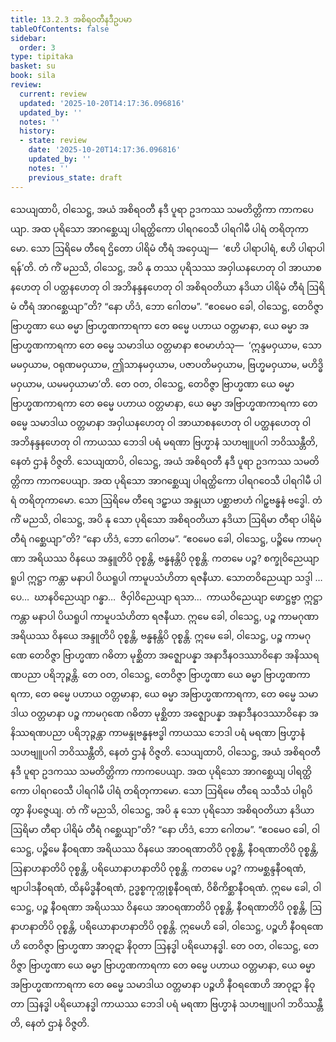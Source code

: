 ```yaml
---
title: 13.2.3 အစိရဝတီနဒီဥပမာ
tableOfContents: false
sidebar:
  order: 3
type: tipitaka
basket: su
book: sila
review:
  current: review
  updated: '2025-10-20T14:17:36.096816'
  updated_by: ''
  notes: ''
  history:
  - state: review
    date: '2025-10-20T14:17:36.096816'
    updated_by: ''
    notes: ''
    previous_state: draft
---
```



<DynamicBreadcrumb />


<ReviewStatus review={frontmatter.review} showDetails={true} />

<HypothesisAnnotation frontmatter={frontmatter} />

<Division number="542" book="sila" e="ch" v="6" p="230">

<Paragraph number="927" book="sila">
သေယျထာပိ, ဝါသေဋ္ဌ, အယံ အစိရဝတီ နဒီ ပူရာ ဥဒကဿ သမတိတ္တိကာ ကာကပေယျာ. အထ ပုရိသော အာဂစ္ဆေယျ ပါရတ္ထိကော ပါရဂဝေသီ ပါရဂါမီ ပါရံ တရိတုကာမော. သော ဩရိမေ တီရေ ဌိတော ပါရိမံ တီရံ အဝှေယျ—  ‘ဧဟိ ပါရာပါရံ, ဧဟိ ပါရာပါရန်’တိ.
</Paragraph>

</Division>
<Division number="543" book="sila" e="ch" v="6" p="230">

<Paragraph number="928" book="sila">
တံ ကိံ မညသိ, ဝါသေဋ္ဌ, အပိ နု တဿ ပုရိသဿ အဝှါယနဟေတု ဝါ အာယာစနဟေတု ဝါ ပတ္ထနဟေတု ဝါ အဘိနန္ဒနဟေတု ဝါ အစိရဝတိယာ နဒိယာ ပါရိမံ တီရံ ဩရိမံ တီရံ အာဂစ္ဆေယျာ”တိ? “နော ဟိဒံ, ဘော ဂေါတမ”.
</Paragraph>

</Division>
<Division number="544" book="sila" e="ch" v="6" p="230">

<Paragraph number="929" book="sila">
“ဧဝမေဝ ခေါ, ဝါသေဋ္ဌ, တေဝိဇ္ဇာ ဗြာဟ္မဏာ ယေ ဓမ္မာ ဗြာဟ္မဏကာရကာ တေ ဓမ္မေ ပဟာယ ဝတ္တမာနာ, ယေ ဓမ္မာ အဗြာဟ္မဏကာရကာ တေ ဓမ္မေ သမာဒါယ ဝတ္တမာနာ ဧဝမာဟံသု—  ‘ဣန္ဒမဝှယာမ, သောမမဝှယာမ, ဝရုဏမဝှယာမ, ဤသာနမဝှယာမ, ပဇာပတိမဝှယာမ, ဗြဟ္မမဝှယာမ, မဟိဒ္ဓိမဝှယာမ, ယမမဝှယာမာ’တိ.
</Paragraph>

<Paragraph number="930" book="sila">
တေ ဝတ, ဝါသေဋ္ဌ, တေဝိဇ္ဇာ ဗြာဟ္မဏာ ယေ ဓမ္မာ ဗြာဟ္မဏကာရကာ တေ ဓမ္မေ ပဟာယ ဝတ္တမာနာ, ယေ ဓမ္မာ အဗြာဟ္မဏကာရကာ တေ ဓမ္မေ သမာဒါယ ဝတ္တမာနာ အဝှါယနဟေတု ဝါ အာယာစနဟေတု ဝါ ပတ္ထနဟေတု ဝါ အဘိနန္ဒနဟေတု ဝါ ကာယဿ ဘေဒါ ပရံ မရဏာ ဗြဟ္မာနံ သဟဗျူပဂါ ဘဝိဿန္တီတိ, နေတံ ဌာနံ ဝိဇ္ဇတိ.
</Paragraph>

</Division>
<Division number="545" book="sila" e="ch" v="6" p="230">

<Paragraph number="931" book="sila">
သေယျထာပိ, ဝါသေဋ္ဌ, အယံ အစိရဝတီ နဒီ ပူရာ ဥဒကဿ သမတိတ္တိကာ ကာကပေယျာ. အထ ပုရိသော အာဂစ္ဆေယျ ပါရတ္ထိကော ပါရဂဝေသီ ပါရဂါမီ ပါရံ တရိတုကာမော. သော ဩရိမေ တီရေ ဒဠှာယ အန္ဒုယာ ပစ္ဆာဗာဟံ ဂါဠှဗန္ဓနံ ဗဒ္ဓေါ.
</Paragraph>

<Paragraph number="932" book="sila">
တံ ကိံ မညသိ, ဝါသေဋ္ဌ, အပိ နု သော ပုရိသော အစိရဝတိယာ နဒိယာ ဩရိမာ တီရာ ပါရိမံ တီရံ ဂစ္ဆေယျာ”တိ? “နော ဟိဒံ, ဘော ဂေါတမ”.
</Paragraph>

</Division>
<Division number="546" book="sila" e="ch" v="6" p="231">

<Paragraph number="933" book="sila">
“ဧဝမေဝ ခေါ, ဝါသေဋ္ဌ, ပဉ္စိမေ ကာမဂုဏာ အရိယဿ ဝိနယေ အန္ဒူတိပိ ဝုစ္စန္တိ, ဗန္ဓနန္တိပိ ဝုစ္စန္တိ. ကတမေ ပဉ္စ? စက္ခုဝိညေယျာ ရူပါ ဣဋ္ဌာ ကန္တာ မနာပါ ပိယရူပါ ကာမူပသံဟိတာ ရဇနီယာ. သောတဝိညေယျာ သဒ္ဒါ …ပေ…  ဃာနဝိညေယျာ ဂန္ဓာ…  ဇိဝှါဝိညေယျာ ရသာ…  ကာယဝိညေယျာ ဖောဋ္ဌဗ္ဗာ ဣဋ္ဌာ ကန္တာ မနာပါ ပိယရူပါ ကာမူပသံဟိတာ ရဇနီယာ.
</Paragraph>

<Paragraph number="934" book="sila">
ဣမေ ခေါ, ဝါသေဋ္ဌ, ပဉ္စ ကာမဂုဏာ အရိယဿ ဝိနယေ အန္ဒူတိပိ ဝုစ္စန္တိ, ဗန္ဓနန္တိပိ ဝုစ္စန္တိ. ဣမေ ခေါ, ဝါသေဋ္ဌ, ပဉ္စ ကာမဂုဏေ တေဝိဇ္ဇာ ဗြာဟ္မဏာ ဂဓိတာ မုစ္ဆိတာ အဇ္ဈောပန္နာ အနာဒီနဝဒဿာဝိနော အနိဿရဏပညာ ပရိဘုဉ္ဇန္တိ. တေ ဝတ, ဝါသေဋ္ဌ, တေဝိဇ္ဇာ ဗြာဟ္မဏာ ယေ ဓမ္မာ ဗြာဟ္မဏကာရကာ, တေ ဓမ္မေ ပဟာယ ဝတ္တမာနာ, ယေ ဓမ္မာ အဗြာဟ္မဏကာရကာ, တေ ဓမ္မေ သမာဒါယ ဝတ္တမာနာ ပဉ္စ ကာမဂုဏေ ဂဓိတာ မုစ္ဆိတာ အဇ္ဈောပန္နာ အနာဒီနဝဒဿာဝိနော အနိဿရဏပညာ ပရိဘုဉ္ဇန္တာ ကာမန္ဒုဗန္ဓနဗဒ္ဓါ ကာယဿ ဘေဒါ ပရံ မရဏာ ဗြဟ္မာနံ သဟဗျူပဂါ ဘဝိဿန္တီတိ, နေတံ ဌာနံ ဝိဇ္ဇတိ.
</Paragraph>

</Division>
<Division number="547" book="sila" e="ch" v="6" p="231">

<Paragraph number="935" book="sila">
သေယျထာပိ, ဝါသေဋ္ဌ, အယံ အစိရဝတီ နဒီ ပူရာ ဥဒကဿ သမတိတ္တိကာ ကာကပေယျာ. အထ ပုရိသော အာဂစ္ဆေယျ ပါရတ္ထိကော ပါရဂဝေသီ ပါရဂါမီ ပါရံ တရိတုကာမော. သော ဩရိမေ တီရေ သသီသံ ပါရုပိတွာ နိပဇ္ဇေယျ.
</Paragraph>

<Paragraph number="936" book="sila">
တံ ကိံ မညသိ, ဝါသေဋ္ဌ, အပိ နု သော ပုရိသော အစိရဝတိယာ နဒိယာ ဩရိမာ တီရာ ပါရိမံ တီရံ ဂစ္ဆေယျာ”တိ? “နော ဟိဒံ, ဘော ဂေါတမ”.
</Paragraph>

</Division>
<Division number="548" book="sila" e="ch" v="6" p="231">

<Paragraph number="937" book="sila">
“ဧဝမေဝ ခေါ, ဝါသေဋ္ဌ, ပဉ္စိမေ နီဝရဏာ အရိယဿ ဝိနယေ အာဝရဏာတိပိ ဝုစ္စန္တိ, နီဝရဏာတိပိ ဝုစ္စန္တိ, ဩနာဟနာတိပိ ဝုစ္စန္တိ, ပရိယောနာဟနာတိပိ ဝုစ္စန္တိ. ကတမေ ပဉ္စ? ကာမစ္ဆန္ဒနီဝရဏံ, ဗျာပါဒနီဝရဏံ, ထိနမိဒ္ဓနီဝရဏံ, ဥဒ္ဓစ္စကုက္ကုစ္စနီဝရဏံ, ဝိစိကိစ္ဆာနီဝရဏံ. ဣမေ ခေါ, ဝါသေဋ္ဌ, ပဉ္စ နီဝရဏာ အရိယဿ ဝိနယေ အာဝရဏာတိပိ ဝုစ္စန္တိ, နီဝရဏာတိပိ ဝုစ္စန္တိ, ဩနာဟနာတိပိ ဝုစ္စန္တိ, ပရိယောနာဟနာတိပိ ဝုစ္စန္တိ.
</Paragraph>

</Division>
<Division number="549" book="sila" e="ch" v="6" p="231">

<Paragraph number="938" book="sila">
ဣမေဟိ ခေါ, ဝါသေဋ္ဌ, ပဉ္စဟိ နီဝရဏေဟိ တေဝိဇ္ဇာ ဗြာဟ္မဏာ အာဝုဋာ နိဝုတာ ဩနဒ္ဓါ ပရိယောနဒ္ဓါ. တေ ဝတ, ဝါသေဋ္ဌ, တေဝိဇ္ဇာ ဗြာဟ္မဏာ ယေ ဓမ္မာ ဗြာဟ္မဏကာရကာ တေ ဓမ္မေ ပဟာယ ဝတ္တမာနာ, ယေ ဓမ္မာ အဗြာဟ္မဏကာရကာ တေ ဓမ္မေ သမာဒါယ ဝတ္တမာနာ ပဉ္စဟိ နီဝရဏေဟိ အာဝုဋာ နိဝုတာ ဩနဒ္ဓါ ပရိယောနဒ္ဓါ ကာယဿ ဘေဒါ ပရံ မရဏာ ဗြဟ္မာနံ သဟဗျူပဂါ ဘဝိဿန္တီတိ, နေတံ ဌာနံ ဝိဇ္ဇတိ.
</Paragraph>
</Division>